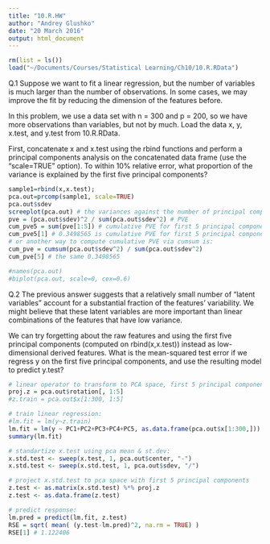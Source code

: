 ```yaml
---
title: "10.R.HW"
author: "Andrey Glushko"
date: "20 March 2016"
output: html_document
---
```


```r
rm(list = ls())
load("~/Documents/Courses/Statistical Learning/Ch10/10.R.RData")
```

Q.1
Suppose we want to fit a linear regression, but the number of variables is much larger than the number of observations. In some cases, we may improve the fit by reducing the dimension of the features before.

In this problem, we use a data set with n = 300 and p = 200, so we have more observations than variables, but not by much. Load the data x, y, x.test, and y.test from 10.R.RData.

First, concatenate x and x.test using the rbind functions and perform a principal components analysis on the concatenated data frame (use the "scale=TRUE" option). To within 10% relative error, what proportion of the variance is explained by the first five principal components?

```r
sample1=rbind(x,x.test);
pca.out=prcomp(sample1, scale=TRUE)
pca.out$sdev
screeplot(pca.out) # the variances against the number of principal component
pve = (pca.out$sdev)^2 / sum(pca.out$sdev^2) # PVE
cum_pve5 = sum(pve[1:5]) # cumulative PVE for first 5 principal components
cum_pve5[1] # 0.3498565 is cumulative PVE for first 5 principal components
# or another way to compute cumulative PVE via cumsum is:
cum_pve = cumsum(pca.out$sdev^2) / sum(pca.out$sdev^2)
cum_pve[5] # the same 0.3498565

#names(pca.out)
#biplot(pca.out, scale=0, cex=0.6)
```

Q.2
The previous answer suggests that a relatively small number of "latent variables" account for a substantial fraction of the features' variability. We might believe that these latent variables are more important than linear combinations of the features that have low variance.

We can try forgetting about the raw features and using the first five principal components (computed on rbind(x,x.test)) instead as low-dimensional derived features. What is the mean-squared test error if we regress y on the first five principal components, and use the resulting model to predict y.test?

```r
# linear operator to transform to PCA space, first 5 principal components are used:
proj.z = pca.out$rotation[, 1:5]
#z.train = pca.out$x[1:300, 1:5]

# train linear regression:
#lm.fit = lm(y~z.train)
lm.fit = lm(y ~ PC1+PC2+PC3+PC4+PC5, as.data.frame(pca.out$x[1:300,]))
summary(lm.fit)

# standartize x.test using pca mean & st.dev:
x.std.test <- sweep(x.test, 1, pca.out$center, "-")
x.std.test <- sweep(x.std.test, 1, pca.out$sdev, "/")

# project x.std.test to pca space with first 5 principal components
z.test <- as.matrix(x.std.test) %*% proj.z
z.test <- as.data.frame(z.test)

# predict response:
lm.pred = predict(lm.fit, z.test)
RSE = sqrt( mean( (y.test-lm.pred)^2, na.rm = TRUE) )
RSE[1] # 1.122406
```


